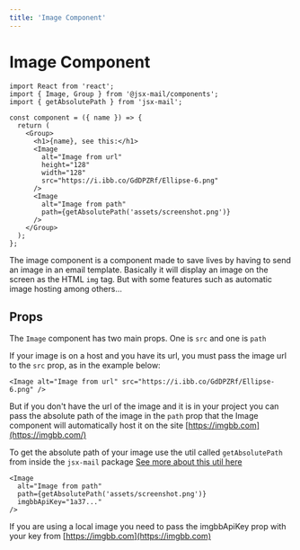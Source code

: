 ```yaml
---
title: 'Image Component'
---
```


# Image Component

```tsx
import React from 'react';
import { Image, Group } from '@jsx-mail/components';
import { getAbsolutePath } from 'jsx-mail';

const component = ({ name }) => {
  return (
    <Group>
      <h1>{name}, see this:</h1>
      <Image
        alt="Image from url"
        height="128"
        width="128"
        src="https://i.ibb.co/GdDPZRf/Ellipse-6.png"
      />
      <Image
        alt="Image from path"
        path={getAbsolutePath('assets/screenshot.png')}
      />
    </Group>
  );
};
```

The image component is a component made to save lives by having to send an image in an email template. Basically it will display an image on the screen as the HTML `img` tag. But with some features such as automatic image hosting among others...

## Props

The `Image` component has two main props. One is `src` and one is `path`

If your image is on a host and you have its url, you must pass the image url to the `src` prop, as in the example below:

```tsx
<Image alt="Image from url" src="https://i.ibb.co/GdDPZRf/Ellipse-6.png" />
```

But if you don't have the url of the image and it is in your project you can pass the absolute path of the image in the `path` prop that the Image component will automatically host it on the site [https://imgbb.com](https://imgbb.com/)

To get the absolute path of your image use the util called `getAbsolutePath` from inside the `jsx-mail` package [See more about this util here](/docs/utils/get-absolute-path)

```tsx
<Image
  alt="Image from path"
  path={getAbsolutePath('assets/screenshot.png')}
  imgbbApiKey="1a37..."
/>
```

If you are using a local image you need to pass the imgbbApiKey prop with your key from [https://imgbb.com](https://imgbb.com)

